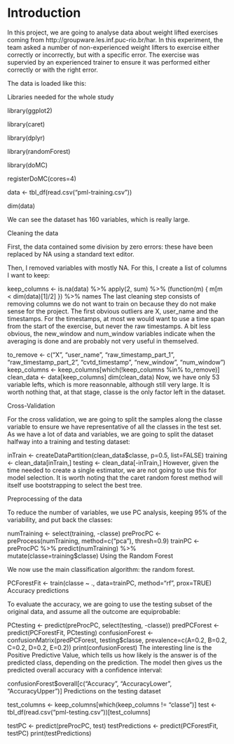 
# Introduction

In this project, we are going to analyse data about weight lifted exercises coming from http://groupware.les.inf.puc-rio.br/har. In this experiment, the team asked a number of non-experienced weight lifters to exercise either correctly or incorrectly, but with a specific error. The exercise was supervied by an experienced trainer to ensure it was performed either correctly or with the right error.

The data is loaded like this:

Libraries needed for the whole study

library(ggplot2)

library(caret)

library(dplyr)

library(randomForest)

library(doMC)

registerDoMC(cores=4)

data <- tbl_df(read.csv("pml-training.csv"))

dim(data)

We can see the dataset has 160 variables, which is really large.

Cleaning the data

First, the data contained some division by zero errors: these have been replaced by NA using a standard text editor.

Then, I removed variables with mostly NA. For this, I create a list of columns I want to keep:

keep_columns <- is.na(data) %>%
  apply(2, sum) %>%
  (function(m) { m[m < dim(data)[1]/2] }) %>%
  names
The last cleaning step consists of removing columns we do not want to train on because they do not make sense for the project. The first obvious outliers are X, user_name and the timestamps. For the timestamps, at most we would want to use a time span from the start of the exercise, but never the raw timestamps. A bit less obvious, the new_window and num_window variables indicate when the averaging is done and are probably not very useful in themselved.

to_remove <- c("X", "user_name", "raw_timestamp_part_1", "raw_timestamp_part_2", "cvtd_timestamp", "new_window", "num_window")
keep_columns <- keep_columns[which(!keep_columns %in% to_remove)]
clean_data <- data[keep_columns]
dim(clean_data)
Now, we have only 53 variable lefts, which is more reasonnable, although still very large. It is worth nothing that, at that stage, classe is the only factor left in the dataset.

Cross-Validation

For the cross validation, we are going to split the samples along the classe variable to ensure we have representative of all the classes in the test set. As we have a lot of data and variables, we are going to split the dataset halfway into a training and testing dataset:

inTrain <- createDataPartition(clean_data$classe, p=0.5, list=FALSE)
training <- clean_data[inTrain,]
testing <- clean_data[-inTrain,]
However, given the time needed to create a single estimator, we are not going to use this for model selection. It is worth noting that the caret random forest method will itself use bootstrapping to select the best tree.

Preprocessing of the data

To reduce the number of variables, we use PC analysis, keeping 95% of the variability, and put back the classes:

numTraining <- select(training, -classe)
preProcPC <- preProcess(numTraining, method=c("pca"), thresh=0.9)
trainPC <- preProcPC %>%
  predict(numTraining) %>%
  mutate(classe=training$classe)
Using the Random Forest

We now use the main classification algorithm: the random forest.

PCForestFit <- train(classe ~ ., data=trainPC, method="rf", prox=TRUE)
Accuracy predictions

To evaluate the accuracy, we are going to use the testing subset of the original data, and assume all the outcome are equiprobable:

PCtesting <- predict(preProcPC, select(testing, -classe))
predPCForest <- predict(PCForestFit, PCtesting)
confusionForest <- confusionMatrix(predPCForest, testing$classe, prevalence=c(A=0.2, B=0.2, C=0.2, D=0.2, E=0.2))
print(confusionForest)
The interesting line is the Positive Predictive Value, which tells us how likely is the answer is of the predicted class, depending on the prediction. The model then gives us the predicted overall accuracy with a confidence interval:

confusionForest$overall[c("Accuracy", "AccuracyLower", "AccuracyUpper")]
Predictions on the testing dataset

test_columns <- keep_columns[which(keep_columns != "classe")]
test <- tbl_df(read.csv("pml-testing.csv"))[test_columns]

testPC <- predict(preProcPC, test)
testPredictions <- predict(PCForestFit, testPC)
print(testPredictions)
